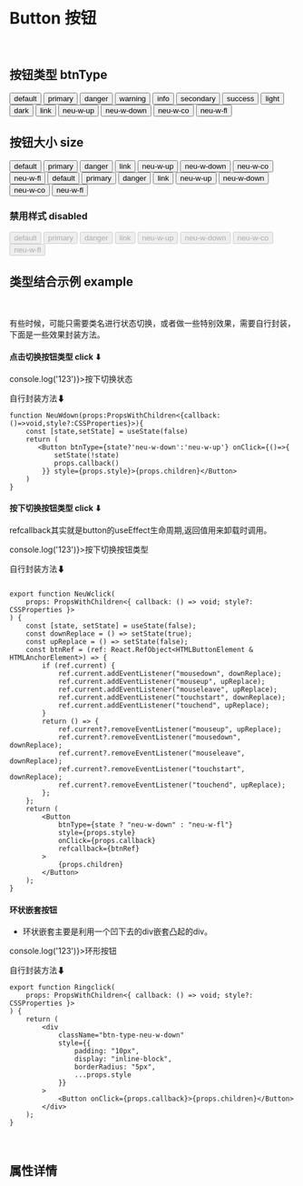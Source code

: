 
<Meta title='DISPLAY |Button 按钮' component={Button} />

<br/>

# Button 按钮
<br/>



## 按钮类型 btnType


<Preview >
  <Story name='default' >
    <Button btnType='default' >default</Button>
  </Story>
  <Story name='primary'  >
    <Button btnType='primary'>primary</Button>
  </Story>
  <Story name='danger'>
    <Button btnType='danger'>danger</Button>
  </Story>
   <Story name='warning'>
    <Button btnType='warning'>warning</Button>
  </Story>
   <Story name='info'>
    <Button btnType='info'>info</Button>
  </Story>
   <Story name='secondary'>
    <Button btnType='secondary'>secondary</Button>
  </Story>
  <Story name='success'>
    <Button btnType='success'>success</Button>
  </Story>
  <Story name='light'>
    <Button btnType='light'>light</Button>
  </Story>
  <Story name='dark'>
    <Button btnType='dark'>dark</Button>
  </Story>
 
   <Story name='link'>
    <Button btnType='link'>link</Button>
  </Story>
</Preview>

<Preview>
  <Story name='neu-white1'>
    <Button btnType='neu-w-up' >neu-w-up</Button>
  </Story>
  <Story name='neu-white2'>
    <Button btnType='neu-w-down'>neu-w-down</Button>
  </Story>
    <Story name='neu-white3'>
    <Button btnType='neu-w-co'>neu-w-co</Button>
  </Story>
    <Story name='neu-white4'>
    <Button btnType='neu-w-fl'>neu-w-fl</Button>
  </Story>
</Preview>

  

<br/>

## 按钮大小 size


<Preview>
  <Story name='default-lg' >
    <Button btnType='default' size='lg' >default</Button>
  </Story>
  <Story name='primary-lg' >
    <Button btnType='primary' size='lg'>primary</Button>
  </Story>
  <Story name='danger-lg'>
    <Button btnType='danger' size='lg'>danger</Button>
  </Story>
   <Story name='link-lg'>
    <Button btnType='link' size='lg'>link</Button>
  </Story>
</Preview>


<Preview>
  <Story name='neu-w-up-lg' >
    <Button btnType='neu-w-up' size='lg' >neu-w-up</Button>
  </Story>
  <Story name='neu-w-down-lg' >
    <Button btnType='neu-w-down' size='lg'>neu-w-down</Button>
  </Story>
  <Story name='neu-w-co-lg'>
    <Button btnType='neu-w-co' size='lg'>neu-w-co</Button>
  </Story>
   <Story name='neu-w-fl-lg'>
    <Button btnType='neu-w-fl' size='lg'>neu-w-fl</Button>
  </Story>
</Preview>


<Preview>
  <Story name='default-sm' >
    <Button btnType='default' size='sm' >default</Button>
  </Story>
  <Story name='primary-sm' >
    <Button btnType='primary' size='sm'>primary</Button>
  </Story>
  <Story name='danger-sm'>
    <Button btnType='danger' size='sm'>danger</Button>
  </Story>
   <Story name='link-sm'>
    <Button btnType='link' size='sm'>link</Button>
  </Story>
</Preview>

<Preview>
  <Story name='neu-w-up-sm' >
    <Button btnType='neu-w-up' size='sm' >neu-w-up</Button>
  </Story>
  <Story name='neu-w-down-sm' >
    <Button btnType='neu-w-down' size='sm'>neu-w-down</Button>
  </Story>
  <Story name='neu-w-co-sm'>
    <Button btnType='neu-w-co' size='sm'>neu-w-co</Button>
  </Story>
   <Story name='neu-w-fl-sm'>
    <Button btnType='neu-w-fl' size='sm'>neu-w-fl</Button>
  </Story>
</Preview>

<br/>


### 禁用样式 disabled


<Preview>
  <Story name='defaultd' >
    <Button btnType='default' disabled >default</Button>
  </Story>
  <Story name='primaryd' >
    <Button btnType='primary' disabled>primary</Button>
  </Story>
  <Story name='dangerd'>
    <Button btnType='danger' disabled>danger</Button>
  </Story>
   <Story name='linkd'>
    <Button btnType='link' disabled>link</Button>
  </Story>
</Preview>

<Preview>
  <Story name='neu-white1d'>
    <Button btnType='neu-w-up' disabled >neu-w-up</Button>
  </Story>
  <Story name='neu-white2d'>
    <Button btnType='neu-w-down' disabled>neu-w-down</Button>
  </Story>
    <Story name='neu-white3d'>
    <Button btnType='neu-w-co' disabled>neu-w-co</Button>
  </Story>
    <Story name='neu-white4d'>
    <Button btnType='neu-w-fl' disabled>neu-w-fl</Button>
  </Story>
</Preview>

  

## 类型结合示例 example
<br/>

有些时候，可能只需要类名进行状态切换，或者做一些特别效果，需要自行封装，下面是一些效果封装方法。

#### 点击切换按钮类型 click ⬇

<Preview>
<Story name='button-example' >
  <NeuWdown  callback={()=>console.log('123')}>按下切换状态</NeuWdown>
</Story>
</Preview>

自行封装方法⬇

```tsx
function NeuWdown(props:PropsWithChildren<{callback:()=>void,style?:CSSProperties}>){
    const [state,setState] = useState(false)
    return (
       <Button btnType={state?'neu-w-down':'neu-w-up'} onClick={()=>{
           setState(!state)
           props.callback()
        }} style={props.style}>{props.children}</Button>
    )
}
```

#### 按下切换按钮类型 click ⬇

refcallback其实就是button的useEffect生命周期,返回值用来卸载时调用。

<Preview>
<Story name='button-example2' >
  <NeuWclick callback={()=>console.log('123')}>按下切换按钮类型</NeuWclick>
</Story>
</Preview>

自行封装方法⬇

```tsx

export function NeuWclick(
	props: PropsWithChildren<{ callback: () => void; style?: CSSProperties }>
) {
	const [state, setState] = useState(false);
	const downReplace = () => setState(true);
	const upReplace = () => setState(false);
	const btnRef = (ref: React.RefObject<HTMLButtonElement & HTMLAnchorElement>) => {
		if (ref.current) {
			ref.current.addEventListener("mousedown", downReplace);
			ref.current.addEventListener("mouseup", upReplace);
			ref.current.addEventListener("mouseleave", upReplace);
			ref.current.addEventListener("touchstart", downReplace);
			ref.current.addEventListener("touchend", upReplace);
		}
		return () => {
			ref.current?.removeEventListener("mouseup", upReplace);
			ref.current?.removeEventListener("mousedown", downReplace);
			ref.current?.removeEventListener("mouseleave", downReplace);
			ref.current?.removeEventListener("touchstart", downReplace);
			ref.current?.removeEventListener("touchend", upReplace);
		};
	};
	return (
		<Button
			btnType={state ? "neu-w-down" : "neu-w-fl"}
			style={props.style}
			onClick={props.callback}
			refcallback={btnRef}
		>
			{props.children}
		</Button>
	);
}
```

#### 环状嵌套按钮

- 环状嵌套主要是利用一个凹下去的div嵌套凸起的div。

<Preview>
<Story name='button-example3' >
  <Ringclick callback={()=>console.log('123')}>环形按钮</Ringclick>
</Story>
</Preview>

自行封装方法⬇

```tsx
export function Ringclick(
	props: PropsWithChildren<{ callback: () => void; style?: CSSProperties }>
) {
	return (
		<div
			className="btn-type-neu-w-down"
			style={{
				padding: "10px",
				display: "inline-block",
				borderRadius: "5px",
				...props.style
			}}
		>
			<Button onClick={props.callback}>{props.children}</Button>
		</div>
	);
}
```


<br/>

## 属性详情 

<Props of={Button} />

